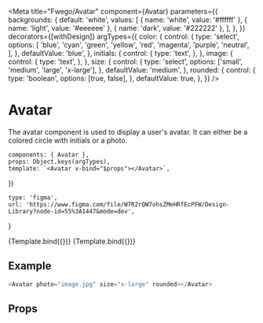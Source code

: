 

<Meta
    title="Fwego/Avatar"
    component={Avatar}
    parameters={{
        backgrounds: {
            default: 'white',
            values: [
                { name: 'white', value: '#ffffff' },
                { name: 'light', value: '#eeeeee' },
                { name: 'dark', value: '#222222' },
            ],
        },
    }}
    decorators={[withDesign]}
    argTypes={{
        color: {
            control: {
                type: 'select',
                options: [
                    'blue',
                    'cyan',
                    'green',
                    'yellow',
                    'red',
                    'magenta',
                    'purple',
                    'neutral',
                ],
            },
            defaultValue: 'blue',
        },
        initials: {
            control: {
                type: 'text',
            },
        },
        image: {
            control: {
                type: 'text',
            },
        },
        size: {
            control: {
                type: 'select',
                options: ['small', 'medium', 'large', 'x-large'],
            },
            defaultValue: 'medium',
        },
        rounded: {
            control: {
                type: 'boolean',
                options: [true, false],
            },
            defaultValue: true,
        },
    }}
/>

# Avatar

The avatar component is used to display a user's avatar. It can either be a colored circle with initials or a photo.

    components: { Avatar },
    props: Object.keys(argTypes),
    template: `<Avatar v-bind="$props"></Avatar>`,
})

    type: 'figma',
    url: 'https://www.figma.com/file/W7R2rQW7ohsZMeHRfEcPFW/Design-Library?node-id=55%3A1447&mode=dev',
}

<Canvas>
    <Story
        name="Default"
        args={{ color: 'blue', initials: 'RF' }}
        parameters={{
            design: config(designConfig),
        }}
    >
        {Template.bind({})}
    </Story>
    <Story
        name="Photo"
        args={{
            image: 'https://i.pinimg.com/736x/52/cc/3c/52cc3c8d5e427ca500f8bc5dd106cade.jpg',
        }}
        parameters={{
            design: config(designConfig),
        }}
    >
        {Template.bind({})}
    </Story>
</Canvas>

## Example

```javascript
<Avatar photo="image.jpg" size="x-large" rounded></Avatar>
```

## Props

<Props of={Avatar} />
